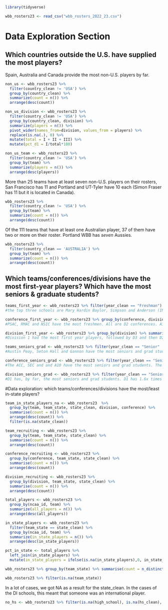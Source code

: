 ```r
library(tidyverse)
```

```r
wbb_rosters23 <- read_csv("wbb_rosters_2022_23.csv")
```

# Data Exploration Section

## Which countries outside the U.S. have supplied the most players?

Spain, Australia and Canada provide the most non-U.S. players by far.

```r
non_us <- wbb_rosters23 %>% 
  filter(country_clean != 'USA') %>% 
  group_by(country_clean) %>% 
  summarize(count = n()) %>% 
  arrange(desc(count))

non_us_division <- wbb_rosters23 %>% 
  filter(country_clean != 'USA') %>% 
  group_by(country_clean, division) %>% 
  summarize(players = n()) %>% 
  pivot_wider(names_from=division, values_from = players) %>% 
  replace(is.na(.), 0) %>% 
  mutate(total = I + II + III) %>% 
  mutate(pct_d1 = I/total*100)

non_us_team <- wbb_rosters23 %>% 
  filter(country_clean != 'USA') %>% 
  group_by(team) %>% 
  summarize(players = n()) %>% 
  arrange(desc(players))
```
More than 25 teams have at least seven non-U.S. players on their rosters, San Francisco has 11 and Portland and UT-Tyler have 10 each (Simon Fraser has 11 but it is located in Canada).

```r
wbb_rosters23 %>% 
  filter(country_clean != 'USA') %>% 
  group_by(team) %>% 
  summarize(count = n()) %>% 
  arrange(desc(count))
```



Of the 111 teams that have at least one Australian player, 37 of them have two or more on their roster. Portland WBB has _seven_ Aussies.

```r
wbb_rosters23 %>% 
  filter(country_clean == 'AUSTRALIA') %>% 
  group_by(team) %>% 
  summarize(count = n()) %>% 
  arrange(desc(count))
```




## Which teams/conferences/divisions have the most first-year players? Which have the most seniors & graduate students?

```r
teams_first_year <- wbb_rosters23 %>% filter(year_clean == "Freshman") %>% group_by(team, division) %>% summarise(count = n()) %>% arrange(desc(count))
#the top three schools are Mary Hardin Baylor, Simpson and Anderson (IN). The D1 school with the most freshmen is Northern Colorado

conference_first_year <- wbb_rosters23 %>% group_by(conference, division) %>% summarise(count = n()) %>% arrange(desc(count))
#PSAC, RMAC and NSIC have the most freshmen. All are D2 conferences. A10 is the fourth most, and the D1 conference with the most freshmen

division_first_year <- wbb_rosters23 %>% group_by(division) %>% summarise(count = n()) %>% arrange(desc(count))
#Division 1 had the most first year players, followed by D3 and then D2. 

teams_seniors_grad <- wbb_rosters23 %>% filter(year_clean == "Senior" | year_clean == "Graduate Student" | year_clean == "Sixth Year" | year_clean == "Fifth Year") %>% group_by(team, division) %>% summarise(count = n()) %>% arrange(desc(count))
#Austin Peay, Seton Hall and Gannon have the most seniors and grad students. The top two are D1 schools.

conference_seniors_grad <- wbb_rosters23 %>% filter(year_clean == "Senior" | year_clean == "Graduate Student" | year_clean == "Sixth Year" | year_clean == "Fifth Year") %>% group_by(conference, division) %>% summarise(count = n()) %>% arrange(desc(count))
#The ACC, SEC and and A10 have the most seniors and grad students. The top seven conferences by seniors and grad students are all D1 conferences. 

division_seniors_grad <- wbb_rosters23 %>% filter(year_clean == "Senior" | year_clean == "Graduate Student" | year_clean == "Sixth Year" | year_clean == "Fifth Year") %>% group_by(division) %>% summarise(count = n()) %>% arrange(desc(count))
#D1 has, by far, the most seniors and grad students. D1 has 1.6x times as many seniors and grad students as D3 (second most). 
```

#Data exploration: which teams/conferences/divisions have the most/least in-state players?
```r
team_in_state_players_na <- wbb_rosters23  %>%
  group_by(team, team_state, state_clean, division, conference) %>%
  summarise(count = n()) %>%
  arrange(desc(count)) %>%
  filter(is.na(state_clean))

team_recruiting <- wbb_rosters23 %>%
  group_by(team, team_state, state_clean) %>%
  summarise(count = n()) %>%
  arrange(desc(count))

conference_recruiting <- wbb_rosters23 %>%
  group_by(conference, team_state, state_clean) %>%
  summarise(count = n()) %>%
  arrange(desc(count))

division_recruiting <- wbb_rosters23 %>%
  group_by(division, team_state, state_clean) %>%
  summarise(count = n()) %>%
  arrange(desc(count))

total_players <- wbb_rosters23 %>% 
  group_by(ncaa_id, team) %>% 
  summarize(all_players = n()) %>% 
  arrange(desc(all_players))

in_state_players <- wbb_rosters23 %>% 
  filter(team_state == state_clean) %>% 
  group_by(ncaa_id, team) %>% 
  summarize(in_state_players = n()) %>% 
  arrange(desc(in_state_players))

pct_in_state <- total_players %>% 
  left_join(in_state_players) %>% 
  mutate(in_state_players = ifelse(is.na(in_state_players),0, in_state_players))

wbb_rosters23 %>% group_by(team_state) %>% summarise(count = n_distinct(team)) %>% arrange(desc(count))

wbb_rosters23 %>% filter(is.na(team_state))
```

In a lot of cases, we got NA as a result for the state_clean. In the cases of the DI schools, this meant that someone was an international player. 

```r
no_hs <- wbb_rosters23 %>% filter(is.na(high_school), is.na(hs_clean), country_clean == 'USA')
```

